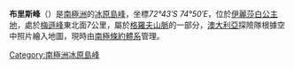{{Coord|72|43|S|74|50|E|source:GNIS|display=title}}

'''布里斯峰'''（{{lang-en|'''Bryse Peaks'''}}）是[[南極洲|南極洲]]的[[冰原島峰|冰原島峰]]，坐標''72°43′S 74°50′E''，位於[[伊麗莎白公主地|伊麗莎白公主地]]，處於[[梅遜峰|梅遜峰]]東北面7公里，屬於[[格羅夫山脈|格羅夫山脈]]的一部分，[[澳大利亞|澳大利亞]]探險隊根據空中照片繪入地圖，現時由[[南極條約體系|南極條約體系]]管理。

{{Antarctica-geo-stub}}
[[Category:南極洲冰原島峰|Category:南極洲冰原島峰]]